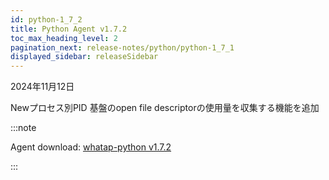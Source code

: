 ```yaml
---
id: python-1_7_2
title: Python Agent v1.7.2
toc_max_heading_level: 2
pagination_next: release-notes/python/python-1_7_1
displayed_sidebar: releaseSidebar
---
```


2024年11月12日

<Status priority='1'>New</Status>プロセス別PID 基盤のopen file descriptorの使用量を収集する機能を追加

:::note

Agent download: [whatap-python v1.7.2](https://pypi.org/project/whatap-python/1.7.2/)

:::
